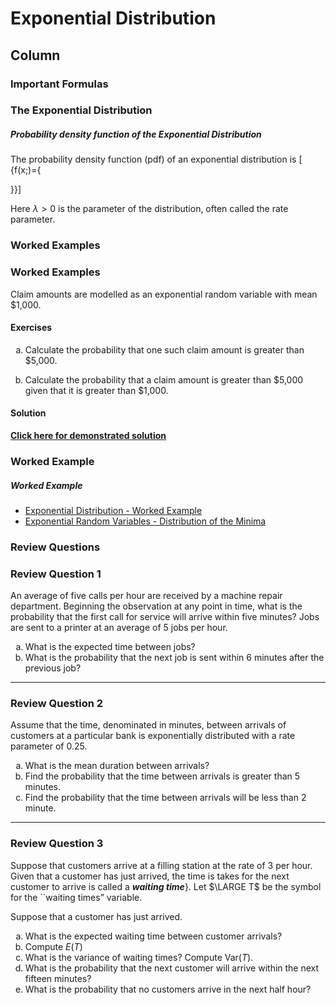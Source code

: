 Exponential Distribution {data-navmenu="Continuous Distributions"}
=====================================

Column {.tabset}
-------------------------------------------------





### Important Formulas

<h3>The Exponential Distribution</h3>
<p>
<h5>Probability density function of the Exponential Distribution</h5>

\noindent The probability density function (pdf) of an exponential distribution is
\[ \LARGE {\displaystyle f(x;\lambda )={\begin{cases}\lambda e^{-\lambda x}&x\geq 0,\\0&x<0.\end{cases}}}\]

Here $\lambda  > 0$ is the parameter of the distribution, often called the rate parameter.

### Worked Examples

<h3> Worked Examples</h3>

Claim amounts are modelled as an exponential random variable with mean \$1,000.

<h4> Exercises </h4>

a. Calculate the probability that one such claim amount is greater than \$5,000.

b. Calculate the probability that a claim amount is greater than \$5,000 given that
it is greater than \$1,000. 

<h4> Solution</h4>

<strong><a href="https://youtu.be/ivnbqNPv_WQ">Click here for demonstrated solution</a></strong>


### Worked Example

<h5> Worked Example </h5>


* <a href="https://youtu.be/ivnbqNPv_WQ/">	Exponential Distribution - Worked Example	</a>	
* <a href="https://youtu.be/HbKGfxMsX5U/">	Exponential Random Variables   - Distribution of the Minima	</a>	

###  Review Questions

<h3> Review Question 1</h3>

An average of five calls per hour are received by a machine repair department. 
Beginning the observation at any point in time, what is the probability that the first call for service will arrive within five minutes?
Jobs are sent to a printer at an average of 5 jobs per hour. 

a. What is the expected time between jobs? 
b. What is the probability that the next job is sent within 6 minutes after the previous job?

---------------------------

<h3> Review Question 2</h3>

Assume that the time, denominated in minutes, between arrivals of customers at a particular bank is exponentially distributed with a rate parameter of 0.25. 


a. What is the mean duration between arrivals?
b. Find the probability that the time between arrivals is greater than 5 minutes.
c. Find the probability that the time between arrivals will be less than 2 minute.

---------------------------

<h3> Review Question 3</h3>

Suppose that customers arrive at a filling station at the rate of 3 per hour. Given that a customer has just arrived, the time is takes for the next customer to arrive is called a ***waiting time***}. Let $\LARGE T$ be the symbol for the ``waiting times" variable. 
<p>
Suppose that a customer has just arrived.

a. What is the expected waiting time between customer arrivals? 
b. Compute $E(T)$
c. What is the variance of waiting times? \subitem Compute $\mbox{Var}(T)$.
d. What is the probability that the next customer will arrive within the next fifteen minutes?
e. What is the probability that no customers arrive in the next half hour?

